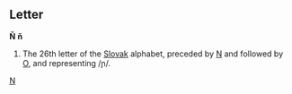 ==Letter==
'''Ň''' '''ň'''

#The 26th letter of the [[Slovak]] alphabet, preceded by [[N]] and followed by [[O]], and representing /ɲ/.
[[Category:Latin letters|N]]